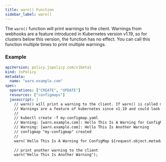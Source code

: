 ```yaml
---
title: warn() Function
sidebar_label: warn()
---
```


The `warn()` function will print warnings to the client. Warnings from webhooks are a feature introduced in Kubernetes version v1.19, so for clusters below this version, the function has no effect. You can call this function multiple times to print multiple warnings.

### Example

```yaml
apiVersion: policy.jspolicy.com/v1beta1
kind: JsPolicy
metadata:
  name: "warn.example.com"
spec:
  operations: ["CREATE", "UPDATE"]
  resources: ["configmaps"]
  javascript: |
    // warn() will print a warning to the client. If warn() is called multiple times, it will print multiple warnings
    // Warnings are a feature of kubernetes since v1.19 and could look like this:
    //
    // kubectl create -f my-configmap.yaml
    // Warning: [warn.example.com]: Hello This Is A Warning for ConfigMap default/my-configmap
    // Warning: [warn.example.com]: Hello This Is Another Warning
    // configmap "my-configmap" created
    //
    warn(`Hello This Is A Warning for ConfigMap ${request.object.metadata.namespace}/${request.object.metadata.name}`);
    
    // print another warning to the client
    warn("Hello This Is Another Warning");
```